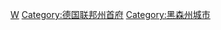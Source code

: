 {{Commonscat|Wiesbaden}}

[[Category:黑森州市镇|W]]
[[Category:德国联邦州首府|Category:德国联邦州首府]]
[[Category:黑森州城市|Category:黑森州城市]]